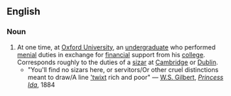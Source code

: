 ==English==
===Noun===
# At one time, at [[Wikipedia:Oxford University|Oxford University]], an [[undergraduate]] who performed [[menial]] duties in exchange for [[financial]] support from his [[college]]. Corresponds roughly to the duties of a [[sizar]] at [[Wikipedia:University of Cambridge|Cambridge]] or [[Wikipedia:University of Dublin|Dublin]].
#*"You'll find no sizars here, or servitors/Or other cruel distinctions meant to draw/A line [[betwixt|'twixt]] rich and poor" &mdash; [[Wikipedia:W. S. Gilbert|W.S. Gilbert]], ''[[Wikipedia:Princess Ida|Princess Ida]]'', 1884